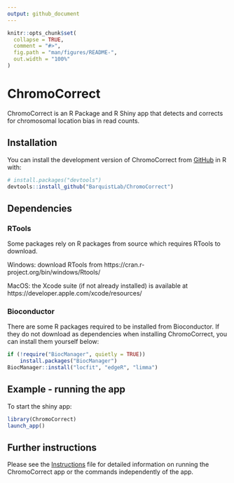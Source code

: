 ```yaml
---
output: github_document
---
```


<!-- README.md is generated from README.Rmd. Please edit this file -->

```r
knitr::opts_chunk$set(
  collapse = TRUE,
  comment = "#>",
  fig.path = "man/figures/README-",
  out.width = "100%"
)
```

# ChromoCorrect

<!-- badges: start -->
<!-- badges: end -->

ChromoCorrect is an R Package and R Shiny app that detects and corrects for chromosomal location bias in read counts.

## Installation

You can install the development version of ChromoCorrect from [GitHub](https://github.com/) in R with:

``` r
# install.packages("devtools")
devtools::install_github("BarquistLab/ChromoCorrect")
```
## Dependencies

### RTools
Some packages rely on R packages from source which requires RTools to download. 


Windows: download RTools from https://cran.r-project.org/bin/windows/Rtools/


MacOS: the Xcode suite (if not already installed) is available at https://developer.apple.com/xcode/resources/


### Bioconductor
There are some R packages required to be installed from Bioconductor. If they do not download as dependencies when installing ChromoCorrect, you can install them yourself below:

```r
if (!require("BiocManager", quietly = TRUE))
    install.packages("BiocManager")
BiocManager::install("locfit", "edgeR", "limma")
```


## Example - running the app

To start the shiny app:

```r
library(ChromoCorrect)
launch_app()
```

## Further instructions

Please see the [Instructions](https://htmlpreview.github.io/?https://github.com/BarquistLab/ChromoCorrect/blob/master/inst/Instructions.html) file for detailed information on running the ChromoCorrect app or the commands independently of the app.
